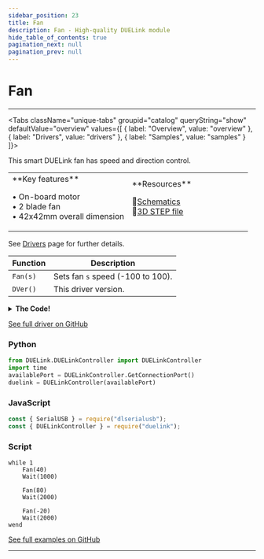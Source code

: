 ```yaml
---
sidebar_position: 23
title: Fan
description: Fan - High-quality DUELink module
hide_table_of_contents: true
pagination_next: null
pagination_prev: null
---
```



# Fan

<ImageSection 
  product="acfan-b"
  tagline="Fan Motor Module"
/>

---

<Tabs className="unique-tabs" groupid="catalog" queryString="show" defaultValue="overview"
  values={[
    {
        label: "Overview",
        value: "overview"
    },
    {
        label: "Drivers",
        value: "drivers"
    },
    {
        label: "Samples",
        value: "samples"
    }
]}>

<TabItem value="overview">

This smart DUELink fan has speed and direction control.

<table><td width='50%'>
**Key features**

• On-board motor<br/>
• 2 blade fan<br/>
• 42x42mm overall dimension<br/>

</td><td width='50%'>
**Resources**
 
📄<a href="/sch/gdl-acfan-b.pdf" download>Schematics</a><br/>
🔩<a href="/3d/gdl-acfan-b.step" download>3D STEP file</a><br/>
</td></table>

</TabItem>

<TabItem value="drivers">

See [Drivers](/docs/engine/drivers) page for further details.

| Function | Description |
|----------|-------------|
| `Fan(s)` | Sets fan `s` speed (-100 to 100). |
| `DVer()` | This driver version. |
<details>
<summary><strong>The Code!</strong></summary>

**Fan Driver**

```batch
##### Fan Driver #####

fn DVer()
    return 1.0
fend

fn Fan(s)
    if s >100
        s=100
    end
    if s <-100
        s=-100
    end
    
    if s<0
        s=s*-1
        PWrite(3,s/100)
        DWrite(4,0)
    else
        PWrite(4,s/100)
        DWrite(3,0)
    end
fend

#########################
```

</details>

[See full driver on GitHub](https://github.com/ghi-electronics/duelink-website/tree/main/static/code/drivers)

</TabItem>

<TabItem value="samples">

### Python

```python
from DUELink.DUELinkController import DUELinkController
import time
availablePort = DUELinkController.GetConnectionPort()
duelink = DUELinkController(availablePort)
```

### JavaScript

```javascript
const { SerialUSB } = require("dlserialusb");
const { DUELinkController } = require("duelink");
```

### Script

```batch
while 1
    Fan(40)
    Wait(1000)

    Fan(80)
    Wait(2000)

    Fan(-20)
    Wait(2000)
wend

```

[See full examples on GitHub](https://github.com/ghi-electronics/duelink-website/tree/main/static/code/samples)

</TabItem>

</Tabs>

---

<OrderSection
    product="DUELink Fan"
    partnumber="GDL-ACFAN-B"
    price="$0.00"
/>
